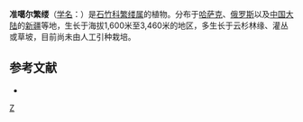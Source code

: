 {{Speciesbox
| taxon = Stellaria(植物) soongorica
| binomial_authority = Roshev.
}}

'''准噶尔繁缕'''（[[学名|学名]]：{{lang|la|''Stellaria soongorica''}}）是[[石竹科|石竹科]][[繁缕属|繁缕属]]的植物。分布于[[哈萨克|哈萨克]]、[[俄罗斯|俄罗斯]]以及[[中国大陆|中国大陆]]的[[新疆|新疆]]等地，生长于海拔1,600米至3,460米的地区，多生长于云杉林缘、灌丛或草坡，目前尚未由人工引种栽培。

== 参考文献 ==
<div class="references-small">
* {{cite web| url =http://www.bioinfo.cn/db05/KmzwSpecies.php?action=view&id=2719| title =准噶尔繁缕| work =《中国高等植物数据库全库》| publisher =中国科学院微生物研究所| author =昆明植物研究所| accessdate =2009-02-23| deadurl =yes| archiveurl =https://web.archive.org/web/20160305034424/http://www.bioinfo.cn/db05/KmzwSpecies.php?action=view&id=2719| archivedate =2016-03-05}}
</div>
{{Taxonbar|from=Q10895747}}

[[Category:繁缕属|Z]]